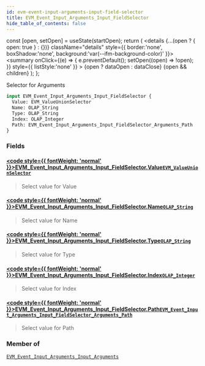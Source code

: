 ```yaml
---
id: evm-event-input-arguments-input-field-selector
title: EVM_Event_Input_Arguments_Input_FieldSelector
hide_table_of_contents: false
---
```







  const [open, setOpen] = useState(startOpen);
  return (
    <details {...(open ? { open: true } : {})} className="details" style={{ border:'none', boxShadow:'none', background:'var(--ifm-background-color)' }}>
      <summary
        onClick={(e) => {
          e.preventDefault();
          setOpen((open) => !open);
        }}
        style={{ listStyle:'none' }}
      >
      {open ? dataOpen : dataClose}
      </summary>
      {open && children}
    </details>
  );
};




Selector for Arguments


```graphql
input EVM_Event_Input_Arguments_Input_FieldSelector {
  Value: EVM_ValueUnionSelector
  Name: OLAP_String
  Type: OLAP_String
  Index: OLAP_Integer
  Path: EVM_Event_Input_Arguments_Input_FieldSelector_Arguments_Path
}
```




### Fields

#### [<code style={{ fontWeight: 'normal' }}>EVM_Event_Input_Arguments_Input_FieldSelector.<b>Value</b></code>](#)<Bullet />[`EVM_ValueUnionSelector`](/docs/graphql-reference/inputs/evm-value-union-selector) <Badge class="secondary" text="input"/>
> Select value for Value
> 

#### [<code style={{ fontWeight: 'normal' }}>EVM_Event_Input_Arguments_Input_FieldSelector.<b>Name</b></code>](#)<Bullet />[`OLAP_String`](/docs/graphql-reference/inputs/olap-string) <Badge class="secondary" text="input"/>
> Select value for Name
> 

#### [<code style={{ fontWeight: 'normal' }}>EVM_Event_Input_Arguments_Input_FieldSelector.<b>Type</b></code>](#)<Bullet />[`OLAP_String`](/docs/graphql-reference/inputs/olap-string) <Badge class="secondary" text="input"/>
> Select value for Type
> 

#### [<code style={{ fontWeight: 'normal' }}>EVM_Event_Input_Arguments_Input_FieldSelector.<b>Index</b></code>](#)<Bullet />[`OLAP_Integer`](/docs/graphql-reference/inputs/olap-integer) <Badge class="secondary" text="input"/>
> Select value for Index
> 

#### [<code style={{ fontWeight: 'normal' }}>EVM_Event_Input_Arguments_Input_FieldSelector.<b>Path</b></code>](#)<Bullet />[`EVM_Event_Input_Arguments_Input_FieldSelector_Arguments_Path`](/docs/graphql-reference/inputs/evm-event-input-arguments-input-field-selector-arguments-path) <Badge class="secondary" text="input"/>
> Select value for Path
> 



### Member of

[`EVM_Event_Input_Arguments_Input_Arguments`](/docs/graphql-reference/inputs/evm-event-input-arguments-input-arguments)  <Badge class="secondary" text="input"/>

